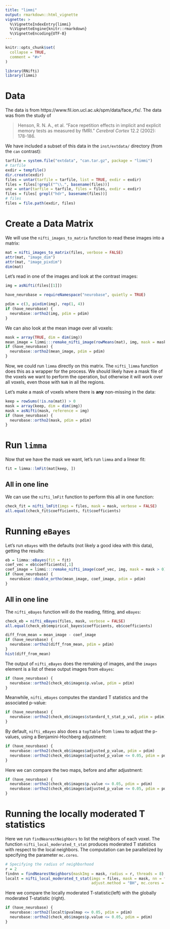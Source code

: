 ```yaml
---
title: "limmi"
output: rmarkdown::html_vignette
vignette: >
  %\VignetteIndexEntry{limmi}
  %\VignetteEngine{knitr::rmarkdown}
  %\VignetteEncoding{UTF-8}
---
```


```r
knitr::opts_chunk$set(
  collapse = TRUE,
  comment = "#>"
)
```

```r
library(RNifti)
library(limmi)
```

# Data

The data is from https://www.fil.ion.ucl.ac.uk/spm/data/face_rfx/.  The data was from
the study of

> Henson, R. N. A., et al. "Face repetition effects in implicit and explicit memory tests as measured by fMRI." *Cerebral Cortex* 12.2 (2002): 178-186.

We have included a subset of this data in the `inst/extdata/` directory (from the `can` contrast):

```r
tarfile = system.file("extdata", "can.tar.gz", package = "limmi")
# tarfile
exdir = tempfile()
dir.create(exdir)
files = untar(tarfile = tarfile, list = TRUE, exdir = exdir)
files = files[!grepl("^\\.", basename(files))]
unz = untar(tarfile = tarfile, files = files, exdir = exdir)
files = files[ grepl("hdr", basename(files))]
# files
files = file.path(exdir, files)
```

# Create a Data Matrix

We will use the `nifti_images_to_matrix` function to read these images into a matrix:

```r
mat = nifti_images_to_matrix(files, verbose = FALSE)
attr(mat, "image_dim")
attr(mat, "image_pixdim")
dim(mat)
```

Let's read in one of the images and look at the contrast images:
```r
img = asNifti(files[[1]])
```

```r
have_neurobase = requireNamespace("neurobase", quietly = TRUE)
```

```r
pdim = c(3, pixdim(img), rep(1, 4))
if (have_neurobase) {
  neurobase::ortho2(img, pdim = pdim)
}
```

We can also look at the mean image over all voxels:
```r
mask = array(TRUE, dim = dim(img))
mean_image = limmi:::remake_nifti_image(rowMeans(mat), img, mask = mask >0)
if (have_neurobase) {
  neurobase::ortho2(mean_image, pdim = pdim)
}
```

Now, we could run `limma` directly on this matrix.  The `nifti_limma` function does this as a wrapper for the process.  We should likely have a mask file of the voxels we want to perform the operation, but otherwise it will work over all voxels, even those with `NaN` in all the regions. 

Let's make a mask of voxels where there is **any** non-missing in the data:

```r
keep = rowSums(!is.na(mat)) > 0
mask = array(keep, dim = dim(img))
mask = asNifti(mask, reference = img)
if (have_neurobase) {
  neurobase::ortho2(mask, pdim = pdim)
}
```

# Run `limma`

Now that we have the mask we want, let's run `limma` and a linear fit:
```r
fit = limma::lmFit(mat[keep, ])
```

## All in one line

We can use the `nifti_lmFit` function to perform this all in one function:
```r
check_fit = nifti_lmFit(imgs = files, mask = mask, verbose = FALSE)
all.equal(check_fit$coefficients, fit$coefficients)
```

# Running `eBayes`

Let's run `eBayes` with the defaults (not likely a good idea with this data), getting the results:
```r
eb = limma::eBayes(fit = fit)
coef_vec = eb$coefficients[,1]
coef_image = limmi:::remake_nifti_image(coef_vec, img, mask = mask > 0)
if (have_neurobase) {
  neurobase::double_ortho(mean_image, coef_image, pdim = pdim)
}
```


## All in one line
The `nifti_eBayes` function will do the reading, fitting, and `eBayes`:

```r
check_eb = nifti_eBayes(files, mask, verbose = FALSE)
all.equal(check_eb$empirical_bayes$coefficients, eb$coefficients)
```

```r
diff_from_mean = mean_image - coef_image
if (have_neurobase) {
  neurobase::ortho2(diff_from_mean, pdim = pdim)
}
hist(diff_from_mean)
```

The output of `nifti_eBayes` does the remaking of images, and the `images` element is a list of these output images from `eBayes`:

```r
if (have_neurobase) {
  neurobase::ortho2(check_eb$images$p.value, pdim = pdim)
}
```

Meanwhile, `nifti_eBayes` computes the standard T statistics and the associated p-value:

```r
if (have_neurobase) {
  neurobase::ortho2(check_eb$images$standard_t_stat_p_val, pdim = pdim)
}
```

By default, `nifti_eBayes` also does a `topTable` from `limma` to adjust the p-values, using a Benjamini-Hochberg adjustment:

```r
if (have_neurobase) {
  neurobase::ortho2(check_eb$images$adjusted_p_value, pdim = pdim)
  neurobase::ortho2(check_eb$images$adjusted_p_value <= 0.05, pdim = pdim)
}
```

Here we can compare the two maps, before and after adjustment:

```r
if (have_neurobase) {
  neurobase::ortho2(check_eb$images$p.value <= 0.05, pdim = pdim)
  neurobase::ortho2(check_eb$images$adjusted_p_value <= 0.05, pdim = pdim)
}
```


# Running the locally moderated T statistics

Here we run `findNearestNeighbors` to list the neighbors of each voxel.
The function `nifti_local_moderated_t_stat` produces moderated T statistics with respect to the local neighbors. The computation can be parallelized by specifying the parameter `mc.cores`.
```r
# Specifying the radius of neighborhood
r = 2
findnn = findNearestNeighbors(maskImg = mask, radius = r, threads = 8)
localt = nifti_local_moderated_t_stat(imgs = files, mask = mask, nn = findnn, radius = r,
                                      adjust.method = "BH", mc.cores = 1)
```

Here we compare the locally moderated T-statistic(left) with the globally moderated T-statistic (right).
```r
if (have_neurobase) {
  neurobase::ortho2(localt$pvalmap <= 0.05, pdim = pdim)
  neurobase::ortho2(check_eb$images$p.value <= 0.05, pdim = pdim)
}
```

